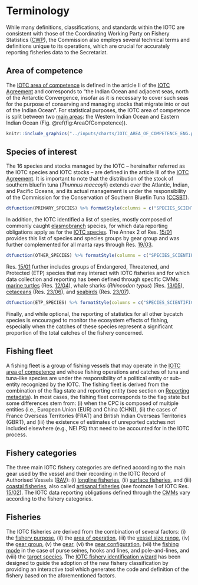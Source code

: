 # Terminology {#TerminologySection}

While many definitions, classifications, and standards within the IOTC are consistent with those of the Coordinating Working Party on Fishery Statistics ([CWP](#cwp)), the Commission also employs several technical terms and definitions unique to its operations, which are crucial for accurately reporting fisheries data to the Secretariat.

## Area of competence

The [IOTC area of competence](#iotcareaofcompetence) is defined in the article II of the [IOTC Agreement](#iotcagreement) and corresponds to "the Indian Ocean and adjacent seas, north of the Antarctic Convergence, insofar as it is necessary to cover such seas for the purpose of conserving and managing stocks that migrate into or out of the Indian Ocean". For statistical purposes, the IOTC area of competence is split between two [main areas](https://data.iotc.org/reference/latest/domain/admin/#IOareasMain): the Western Indian Ocean and Eastern Indian Ocean (Fig. \@ref(fig:AreaOfCompetence)).

```r
knitr::include_graphics("../inputs/charts/IOTC_AREA_OF_COMPETENCE_ENG.png")
```

## Species of interest

The 16 species and stocks managed by the IOTC – hereinafter referred as the IOTC species and IOTC stocks – are defined in the article III of the [IOTC Agreement](#iotcagreement). It is important to note that the distribution of the stock of southern bluefin tuna (_Thunnus maccoyii_) extends over the Atlantic, Indian, and Pacific Oceans, and its actual management is under the responsibility of the Commission for the Conservation of Southern Bluefin Tuna ([CCSBT](https://www.ccsbt.org/])).

```r
dtfunction(PRIMARY_SPECIES) %>% formatStyle(columns = c("SPECIES_SCIENTIFIC"), fontStyle = "italic")
```

In addition, the IOTC identified a list of species, mostly composed of commonly caught [elasmobranch](#elasmobranchs) species, for which data reporting obligations apply as for the [IOTC species](#iotcspecies). The Annex 2 of Res. [15/01](https://www.iotc.org/cmm/resolution-1501-recording-catch-and-effort-data-fishing-vessels-iotc-area-competence) provides this list of species and species groups by gear group and was further complemented for all manta rays through Res. [19/03](https://iotc.org/cmm/resolution-1903-conservation-mobulid-rays-caught-association-fisheries-iotc-area-competence).

```r
dtfunction(OTHER_SPECIES) %>% formatStyle(columns = c("SPECIES_SCIENTIFIC"), fontStyle = "italic")
```

Res. [15/01](https://www.iotc.org/cmm/resolution-1501-recording-catch-and-effort-data-fishing-vessels-iotc-area-competence) further includes groups of Endangered, Threatened, and Protected (ETP) species that may interact with IOTC fisheries and for which data collection and reporting has been defined through specific CMMs: [marine turtles](https://data.iotc.org/reference/latest/domain/biological/#marineTurtles) (Res. [12/04](https://iotc.org/cmm/resolution-1204-conservation-marine-turtles)), whale sharks (_Rhincodon typus_) (Res. [13/05](https://iotc.org/cmm/resolution-1305-conservation-whale-sharks-rhincodon-typus)), [cetaceans](https://data.iotc.org/reference/latest/domain/biological/#cetaceans) (Res. [23/06](https://iotc.org/cmm/resolution-2306-conservation-cetaceans)), and [seabirds](https://data.iotc.org/reference/latest/domain/biological/#seabirds) (Res. [23/07](https://iotc.org/cmm/resolution-2307-reducing-incidental-bycatch-seabirds-longline-fisheries)).

```r
dtfunction(ETP_SPECIES) %>% formatStyle(columns = c("SPECIES_SCIENTIFIC"), fontStyle = "italic")
```

Finally, and while optional, the reporting of statistics for all other bycatch species is encouraged to monitor the ecosystem effects of fishing, especially when the catches of these species represent a significant proportion of the total catches of the fishery concerned.

## Fishing fleet {#fishingfleet}

A fishing fleet is a group of fishing vessels that may operate in the [IOTC area of competence](#iotcareaofcompetence) and whose fishing operations and catches of tuna and tuna-like species are under the responsibility of a political entity or sub-entity recognized by the IOTC. The fishing fleet is derived from the combination of the flag state and reporting entity (see section on [Reporting metadata](#MetadataSection)). In most cases, the fishing fleet corresponds to the flag state but some differences stem from: (i) when the CPC is composed of multiple entities (i.e., European Union (EUR) and China (CHN)), (ii) the cases of France Overseas Territories (FRAT) and British Indian Overseas Territories (GBRT), and (iii) the existence of estimates of unreported catches not included elsewhere (e.g., NEI.PS) that need to be accounted for in the IOTC process.  

## Fishery categories {#fisherycategories}

The three main IOTC fishery categories are defined according to the main gear used by the vessel and their recording in the IOTC Record of Authorised Vessels ([RAV](#rav)): (i) [longline fisheries](#iotclonglinefishery), (ii) [surface fisheries](#iotcsurfacefishery), and (iii) [coastal fisheries](#iotccoastalfishery), also called [artisanal fisheries](#iotcartisanalfishery) (see footnote 1 of IOTC Res. [15/02](https://www.iotc.org/cmm/resolution-1502-mandatory-statistical-reporting-requirements-iotc-contracting-parties-and)). The IOTC data reporting obligations defined through the [CMMs](#cmm) vary according to the fishery categories.

## Fisheries {#fisheries}

The IOTC fisheries are derived from the combination of several factors: (i) the [fishery purpose](../domain/fisheries/#fisheryPurposes), (ii) the [area of operation](../domain/fisheries/#fisheryAreasOfOperation), (iii) the [vessel size range](../latest/domain/fisheries/#fisheryLOAClasses), (iv) the [gear group](../domain/fisheries/#gearGroups), (v) the [gear](../domain/fisheries/#gears), (vi) the [gear configuration](../domain/fisheries/#gearConfigurations), (vii) the [fishing mode](../domain/fisheries/#fishingModes) in the case of purse seines, hooks and lines, and pole-and-lines, and (viii) the [target species](../domain/fisheries/#targetSpecies). The [IOTC fishery identification wizard](https://iotc.org/data/fisheries/wizard) has been designed to guide the adoption of the new fishery classification by providing an interactive tool which generates the code and definition of the fishery based on the aforementioned factors.